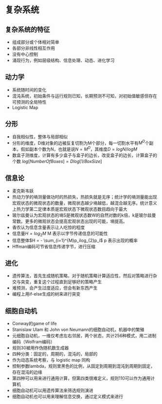 # 复杂系统

## 复杂系统的特征

- 组成部分或个体相对简单
- 各部分非线性相互作用
- 没有中心控制
- 涌现行为，例如层级结构、信息处理、动态、进化学习

## 动力学

- 系统随时间的变化
- 混沌系统，初始条件与运行规则已知，长期预测不可知，对初始值敏感但存在可预测的全局特性
- Logistic Map

## 分形

- 自我相似性，整体与局部相似
- 分形的维度，D维对象的边被反复切割为M个部分，每一切割水平有$M^D$个副本，假如副本个数为N，也就是说$N=M^D$，其维度$D = logN/logM$
- 数盒子测维度，计算有多少盒子与盒子的边长，改变盒子的边长，计算盒子的个数 $log[NumberOfBoxes] = D log[1/BoxSize]$

## 信息论

- 麦克斯韦妖
- 热动力学的墒测量做功时的热损失，热损失就是无序；统计学的墒测量能出现宏观状态的微观状态的数量，微观状态越少墒越低，越混合越无序。统计意义上热力学第二定律本质是宏观状态下微观状态数目趋向于最大
- 玻尔兹曼认为宏观状态的墒S是微观状态数W的自然对数的k倍，k是玻尔兹曼常数。更多的微观状态会提高宏观状态出现的可能，墒提高。
- 香农认为信息含量表示让人吃惊的程度
- 信息量$H = log_2 M$ M 表示以字节传递信息的可能性
- 信息整体$H = - \sum_{i=1}^{M}p_ilog_{2}p_i$ p 表示出现的概率
- Hffman编码可节省信息传递字节，进行压缩

## 进化

- 遗传算法，首先生成随机策略，对于随机策略计算适应性，然后对策略进行杂交与突变，重复这个过程直到足够好的策略产生
- 难预测，会产生过度适应，但会有新东西产生
- 编程上用if-else生成的树来进行突变

## 细胞自动机

- Conway的game of life
- Stanislaw Ulam 和 John von Neumann的细胞自动机，机器中的繁殖
- 元细胞自动机，一维仅考虑左右邻居，两个状态，共计256种模式，用二进制编码（Wolfram编码）
- 规则30被用作伪随机数生成器
- 四种分类：固定的，周期的，混沌的，局部的
- 作为动态系统考察，与 logistic map 同构
- 控制参数lambda，规则里黑色的比例，从固定到周期到混沌到周期到固定，存在混沌的边缘
- 第四种可以用来进行通用计算，但第四类很难定义，规则110可以作为通用计算机
- 细胞自动机可以用遗传算法来筛选规则演进
- 细胞自动机也可以用来理解信息交换，通过定义模式来进行




